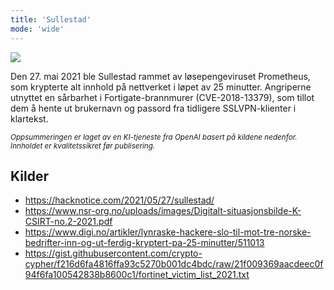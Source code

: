 ```yaml
---
title: 'Sullestad'
mode: 'wide'
---
```


<Frame>
<img src="/images/sullestad.png" noZoom/>
</Frame>

Den 27. mai 2021 ble Sullestad rammet av løsepengeviruset Prometheus, som krypterte alt innhold på nettverket i løpet av 25 minutter. Angriperne utnyttet en sårbarhet i Fortigate-brannmurer (CVE-2018-13379), som tillot dem å hente ut brukernavn og passord fra tidligere SSLVPN-klienter i klartekst.

<sup><i>Oppsummeringen er laget av en KI-tjeneste fra OpenAI basert på kildene nedenfor. Innholdet er kvalitetssikret før publisering.</i></sup>

## Kilder
- https://hacknotice.com/2021/05/27/sullestad/
- https://www.nsr-org.no/uploads/images/Digitalt-situasjonsbilde-K-CSIRT-no.2-2021.pdf
- https://www.digi.no/artikler/lynraske-hackere-slo-til-mot-tre-norske-bedrifter-inn-og-ut-ferdig-kryptert-pa-25-minutter/511013
- https://gist.githubusercontent.com/crypto-cypher/f216d6fa4816ffa93c5270b001dc4bdc/raw/21f009369aacdeec0f94f6fa100542838b8600c1/fortinet_victim_list_2021.txt
